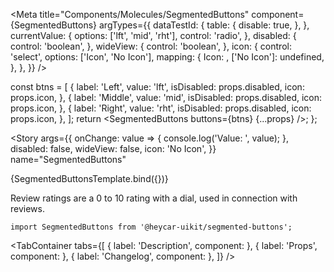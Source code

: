 

<!-- Meta -->

<Meta
  title="Components/Molecules/SegmentedButtons"
  component={SegmentedButtons}
  argTypes={{
    dataTestId: {
      table: {
        disable: true,
      },
    },
    currentValue: {
      options: ['lft', 'mid', 'rht'],
      control: 'radio',
    },
    disabled: {
      control: 'boolean',
    },
    wideView: {
      control: 'boolean',
    },
    icon: {
      control: 'select',
      options: ['Icon', 'No Icon'],
      mapping: {
        Icon: <Gallery />,
        ['No Icon']: undefined,
      },
    },
  }}
/>

  const btns = [
    {
      label: 'Left',
      value: 'lft',
      isDisabled: props.disabled,
      icon: props.icon,
    },
    {
      label: 'Middle',
      value: 'mid',
      isDisabled: props.disabled,
      icon: props.icon,
    },
    {
      label: 'Right',
      value: 'rht',
      isDisabled: props.disabled,
      icon: props.icon,
    },
  ];
  return <SegmentedButtons buttons={btns} {...props} />;
};

<!-- Canvas -->

<Story
  args={{
    onChange: value => {
      console.log('Value: ', value);
    },
    disabled: false,
    wideView: false,
    icon: 'No Icon',
  }}
  name="SegmentedButtons"
>
  {SegmentedButtonsTemplate.bind({})}
</Story>

<!-- Docs -->

<ComponentHeader
  name="SegmentedButtons"
  version={version}
  stage={1}
  design="https://www.figma.com/file/rrvkvQEoVTOHa7MzyKSaoz/Design-system?node-id=11667-213068&t=cdniDk8YJcZcnIwr-0"
/>

Review ratings are a 0 to 10 rating with a dial, used in connection with reviews.

```tsx
import SegmentedButtons from '@heycar-uikit/segmented-buttons';
```

<!-- Description -->

<TabContainer
  tabs={[
    { label: 'Description', component: <Description /> },
    { label: 'Props', component: <Props of={SegmentedButtons} /> },
    { label: 'Changelog', component: <Changelog /> },
  ]}
/>
